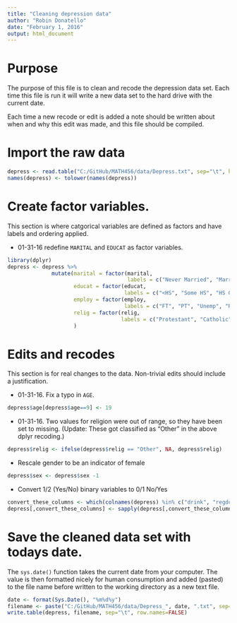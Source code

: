 ```yaml
---
title: "Cleaning depression data"
author: "Robin Donatello"
date: "February 1, 2016"
output: html_document
---
```


# Purpose
The purpose of this file is to clean and recode the depression data set. 
Each time this file is run it will write a new data set to the hard drive
with the current date. 

Each time a new recode or edit is added a note should be written about when and 
why this edit was made, and this file should be compiled. 

# Import the raw data
```r
depress <- read.table("C:/GitHub/MATH456/data/Depress.txt", sep="\t", header=TRUE) 
names(depress) <- tolower(names(depress))
```


# Create factor variables. 
This section is where catgorical variables are defined as factors and have labels
and ordering applied. 

* 01-31-16 redefine `MARITAL` and `EDUCAT` as factor variables. 
```r
library(dplyr)
depress <- depress %>% 
              mutate(marital = factor(marital, 
                                      labels = c("Never Married", "Married", "Divorced", "Separated", "Widowed")), 
                     educat = factor(educat, 
                                     labels = c("<HS", "Some HS", "HS Grad", "Some college", "BS", "MS", "PhD")), 
                     employ = factor(employ, 
                                     labels = c("FT", "PT", "Unemp", "Retired", "Houseperson", "In School", "Other")), 
                     relig = factor(relig, 
                                    labels = c("Protestant", "Catholic", "Jewish", "None", "Other"))
                     )
```


# Edits and recodes
This section is for real changes to the data. Non-trivial edits should include
a justification. 

* 01-31-16. Fix a typo in `AGE`.
```r
depress$age[depress$age==9] <- 19
```

* 01-31-16. Two values for religion were out of range, so they have been set to missing. 
(Update: These got classified as "Other" in the above dplyr recoding.)
```r
depress$relig <- ifelse(depress$relig == "Other", NA, depress$relig)
```

* Rescale gender to be an indicator of female
```r
depress$sex <- depress$sex -1 
```

* Convert 1/2 (Yes/No) binary variables to 0/1 No/Yes
```r
convert_these_columns <- which(colnames(depress) %in% c("drink", "regdoc", "treat"))
depress[,convert_these_columns] <- sapply(depress[,convert_these_columns], function(x){x <- ifelse(x==2, 0, x)})
```

# Save the cleaned data set with todays date. 
The `sys.date()` function takes the current date from your computer. 
The value is then formatted nicely for human consumption and added (pasted) to
the file name before written to the working directory as a new text file. 

```r
date <- format(Sys.Date(), "%m%d%y")
filename <- paste("C:/GitHub/MATH456/data/Depress_", date, ".txt", sep="")
write.table(depress, filename, sep="\t", row.names=FALSE)
```


